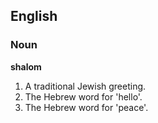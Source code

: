 ==English==

===Noun===

'''shalom'''

#A traditional Jewish greeting.
# The Hebrew word for 'hello'.
# The Hebrew word for 'peace'.